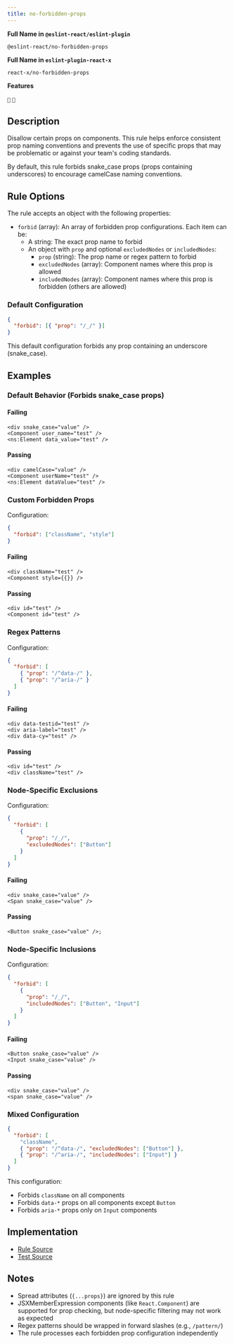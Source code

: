 ```yaml
---
title: no-forbidden-props
---
```


**Full Name in `@eslint-react/eslint-plugin`**

```plain copy
@eslint-react/no-forbidden-props
```

**Full Name in `eslint-plugin-react-x`**

```plain copy
react-x/no-forbidden-props
```

**Features**

`🔧` `🧪`

## Description

Disallow certain props on components. This rule helps enforce consistent prop naming conventions and prevents the use of specific props that may be problematic or against your team's coding standards.

By default, this rule forbids snake\_case props (props containing underscores) to encourage camelCase naming conventions.

## Rule Options

The rule accepts an object with the following properties:

- `forbid` (array): An array of forbidden prop configurations. Each item can be:
  - A string: The exact prop name to forbid
  - An object with `prop` and optional `excludedNodes` or `includedNodes`:
    - `prop` (string): The prop name or regex pattern to forbid
    - `excludedNodes` (array): Component names where this prop is allowed
    - `includedNodes` (array): Component names where this prop is forbidden (others are allowed)

### Default Configuration

```json
{
  "forbid": [{ "prop": "/_/" }]
}
```

This default configuration forbids any prop containing an underscore (snake\_case).

## Examples

### Default Behavior (Forbids snake\_case props)

#### Failing

```tsx
<div snake_case="value" />
<Component user_name="test" />
<ns:Element data_value="test" />
```

#### Passing

```tsx
<div camelCase="value" />
<Component userName="test" />
<ns:Element dataValue="test" />
```

### Custom Forbidden Props

Configuration:

```json
{
  "forbid": ["className", "style"]
}
```

#### Failing

```tsx
<div className="test" />
<Component style={{}} />
```

#### Passing

```tsx
<div id="test" />
<Component id="test" />
```

### Regex Patterns

Configuration:

```json
{
  "forbid": [
    { "prop": "/^data-/" },
    { "prop": "/^aria-/" }
  ]
}
```

#### Failing

```tsx
<div data-testid="test" />
<div aria-label="test" />
<div data-cy="test" />
```

#### Passing

```tsx
<div id="test" />
<div className="test" />
```

### Node-Specific Exclusions

Configuration:

```json
{
  "forbid": [
    {
      "prop": "/_/",
      "excludedNodes": ["Button"]
    }
  ]
}
```

#### Failing

```tsx
<div snake_case="value" />
<Span snake_case="value" />
```

#### Passing

```tsx
<Button snake_case="value" />;
```

### Node-Specific Inclusions

Configuration:

```json
{
  "forbid": [
    {
      "prop": "/_/",
      "includedNodes": ["Button", "Input"]
    }
  ]
}
```

#### Failing

```tsx
<Button snake_case="value" />
<Input snake_case="value" />
```

#### Passing

```tsx
<div snake_case="value" />
<span snake_case="value" />
```

### Mixed Configuration

```json
{
  "forbid": [
    "className",
    { "prop": "/^data-/", "excludedNodes": ["Button"] },
    { "prop": "/^aria-/", "includedNodes": ["Input"] }
  ]
}
```

This configuration:

- Forbids `className` on all components
- Forbids `data-*` props on all components except `Button`
- Forbids `aria-*` props only on `Input` components

## Implementation

- [Rule Source](https://github.com/Rel1cx/eslint-react/tree/main/packages/plugins/eslint-plugin-react-x/src/rules/no-forbidden-props.ts)
- [Test Source](https://github.com/Rel1cx/eslint-react/tree/main/packages/plugins/eslint-plugin-react-x/src/rules/no-forbidden-props.spec.ts)

## Notes

- Spread attributes (`{...props}`) are ignored by this rule
- JSXMemberExpression components (like `React.Component`) are supported for prop checking, but node-specific filtering may not work as expected
- Regex patterns should be wrapped in forward slashes (e.g., `/pattern/`)
- The rule processes each forbidden prop configuration independently
